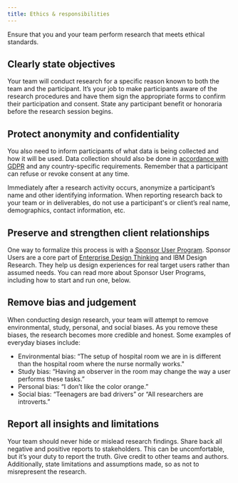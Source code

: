 ```yaml
---
title: Ethics & responsibilities
---
```


<PageDescription>

Ensure that you and your team perform research that meets ethical standards.

</PageDescription>

## Clearly state objectives

Your team will conduct research for a specific reason known to both the team and the participant. It’s your job to make participants aware of the research procedures and have them sign the appropriate forms to confirm their participation and consent. State any participant benefit or honoraria before the research session begins.

## Protect anonymity and confidentiality

You also need to inform participants of what data is being collected and how it will be used. Data collection should also be done in [accordance with GDPR](https://eugdpr.org/) and any country-specific requirements. Remember that a participant can refuse or revoke consent at any time.

Immediately after a research activity occurs, anonymize a participant’s name and other identifying information. When reporting research back to your team or in deliverables, do not use a participant's or client’s real name, demographics, contact information, etc.

## Preserve and strengthen client relationships

One way to formalize this process is with a [Sponsor User Program](/sponsor-user-program/overview). Sponsor Users are a core part of [Enterprise Design Thinking](https://www.ibm.com/design/thinking/page/framework) and IBM Design Research. They help us design experiences for real target users rather than assumed needs. You can read more about Sponsor User Programs, including how to start and run one, below.

<Row className="resource-card-group">
  <Column noGutterSm={true} colSm={4} colMd={2} colMd={3} colLg={4}>
    <ResourceCard
      title="Sponsor User Programs"
      aspectRatio="2:1"
      actionIcon="arrowRight"
      href="/sponsor-user-program/overview"
    />
  </Column>
</Row>

## Remove bias and judgement

When conducting design research, your team will attempt to remove environmental, study, personal, and social biases. As you remove these biases, the research becomes more credible and honest. Some examples of everyday biases include:

- Environmental bias: “The setup of hospital room we are in is different than the hospital room where the nurse normally works."
- Study bias: “Having an observer in the room may change the way a user performs these tasks.”
- Personal bias: “I don’t like the color orange.”
- Social bias: “Teenagers are bad drivers” or “All researchers are introverts.”

## Report all insights and limitations

Your team should never hide or mislead research findings. Share back all negative and positive reports to stakeholders. This can be uncomfortable, but it’s your duty to report the truth. Give credit to other teams and authors. Additionally, state limitations and assumptions made, so as not to misrepresent the research.
